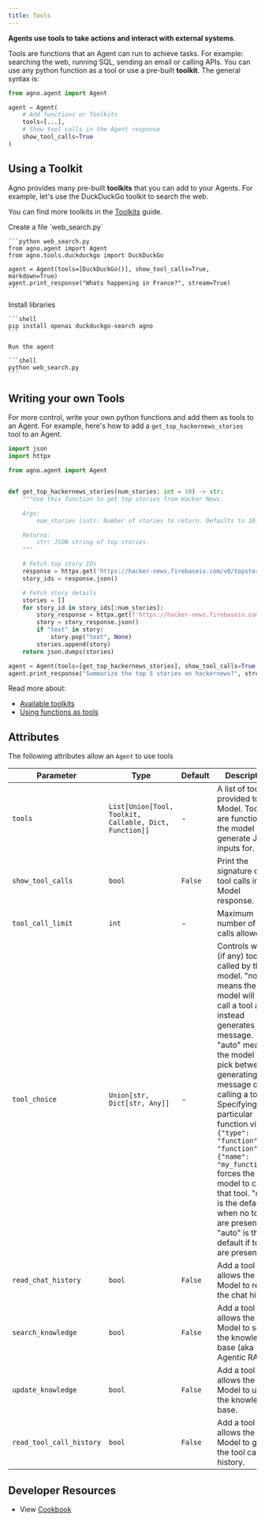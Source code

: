 ```yaml
---
title: Tools
---
```


**Agents use tools to take actions and interact with external systems**.

Tools are functions that an Agent can run to achieve tasks. For example: searching the web, running SQL, sending an email or calling APIs. You can use any python function as a tool or use a pre-built **toolkit**. The general syntax is:

```python
from agno.agent import Agent

agent = Agent(
    # Add functions or Toolkits
    tools=[...],
    # Show tool calls in the Agent response
    show_tool_calls=True
)
```

## Using a Toolkit

Agno provides many pre-built **toolkits** that you can add to your Agents. For example, let's use the DuckDuckGo toolkit to search the web.

<Tip>You can find more toolkits in the [Toolkits](/tools/toolkits) guide.</Tip>

<Steps>
  <Step title="Create Web Search Agent">
    Create a file `web_search.py`

    ```python web_search.py
    from agno.agent import Agent
    from agno.tools.duckduckgo import DuckDuckGo

    agent = Agent(tools=[DuckDuckGo()], show_tool_calls=True, markdown=True)
    agent.print_response("Whats happening in France?", stream=True)
    ```

  </Step>
  <Step title="Run the agent">
    Install libraries

    ```shell
    pip install openai duckduckgo-search agno
    ```

    Run the agent

    ```shell
    python web_search.py
    ```

  </Step>
</Steps>

## Writing your own Tools

For more control, write your own python functions and add them as tools to an Agent. For example, here's how to add a `get_top_hackernews_stories` tool to an Agent.

```python hn_agent.py
import json
import httpx

from agno.agent import Agent


def get_top_hackernews_stories(num_stories: int = 10) -> str:
    """Use this function to get top stories from Hacker News.

    Args:
        num_stories (int): Number of stories to return. Defaults to 10.

    Returns:
        str: JSON string of top stories.
    """

    # Fetch top story IDs
    response = httpx.get('https://hacker-news.firebaseio.com/v0/topstories.json')
    story_ids = response.json()

    # Fetch story details
    stories = []
    for story_id in story_ids[:num_stories]:
        story_response = httpx.get(f'https://hacker-news.firebaseio.com/v0/item/{story_id}.json')
        story = story_response.json()
        if "text" in story:
            story.pop("text", None)
        stories.append(story)
    return json.dumps(stories)

agent = Agent(tools=[get_top_hackernews_stories], show_tool_calls=True, markdown=True)
agent.print_response("Summarize the top 5 stories on hackernews?", stream=True)
```

Read more about:

- [Available toolkits](/tools/toolkits)
- [Using functions as tools](/tools/functions)

## Attributes

The following attributes allow an `Agent` to use tools

| Parameter | Type | Default | Description |
|-----------|------|---------|-------------|
| `tools` | `List[Union[Tool, Toolkit, Callable, Dict, Function]]` | - | A list of tools provided to the Model. Tools are functions the model may generate JSON inputs for. |
| `show_tool_calls` | `bool` | `False` | Print the signature of the tool calls in the Model response. |
| `tool_call_limit` | `int` | - | Maximum number of tool calls allowed. |
| `tool_choice` | `Union[str, Dict[str, Any]]` | - | Controls which (if any) tool is called by the model. "none" means the model will not call a tool and instead generates a message. "auto" means the model can pick between generating a message or calling a tool. Specifying a particular function via `{"type": "function", "function": {"name": "my_function"}}` forces the model to call that tool. "none" is the default when no tools are present. "auto" is the default if tools are present. |
| `read_chat_history` | `bool` | `False` | Add a tool that allows the Model to read the chat history. |
| `search_knowledge` | `bool` | `False` | Add a tool that allows the Model to search the knowledge base (aka Agentic RAG). |
| `update_knowledge` | `bool` | `False` | Add a tool that allows the Model to update the knowledge base. |
| `read_tool_call_history` | `bool` | `False` | Add a tool that allows the Model to get the tool call history. |

 ## Developer Resources

- View [Cookbook](https://github.com/phidatahq/agno/tree/main/cookbook/agent_concepts/tools)